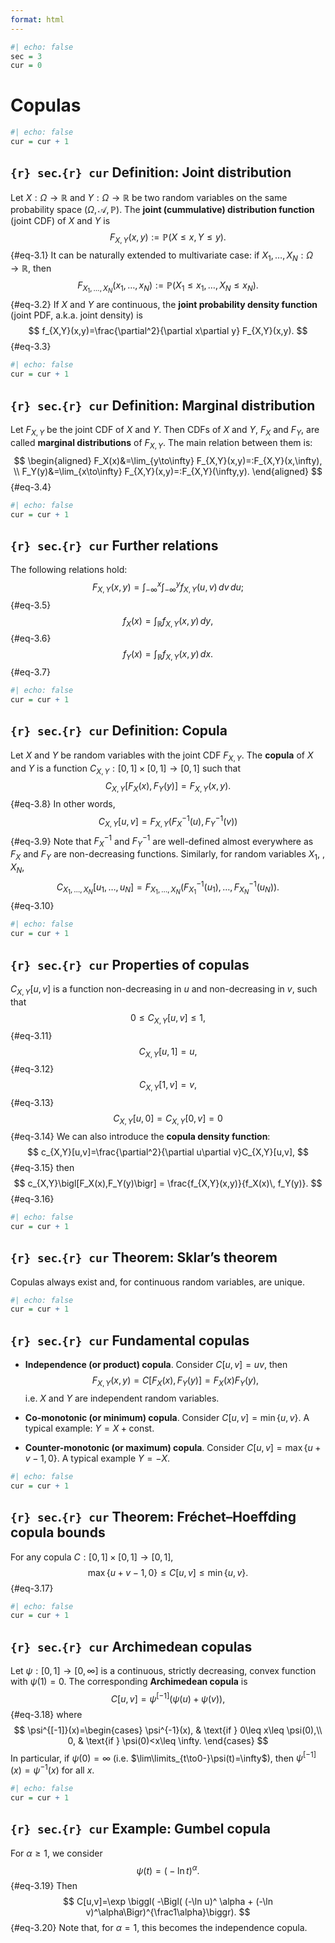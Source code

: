 ```yaml
---
format: html
---
```


```r
#| echo: false
sec = 3
cur = 0
```

# Copulas

```r
#| echo: false
cur = cur + 1
```

::: {.callout-caution icon=false}

## `{r} sec`.`{r} cur` Definition: Joint distribution

Let $X:\Omega\to\mathbb{R}$ and $Y:\Omega\to\mathbb{R}$ be two random variables on the same probability space $(\Omega,\mathcal{A},\mathbb{P})$. The **joint (cummulative) distribution function** (joint CDF) of $X$ and $Y$ is
$$
F_{X,Y}(x,y):=\mathbb{P}(X\leq x, Y\leq y).
$$ {#eq-3.1}
It can be naturally extended to multivariate case: if $X_1,\ldots,X_N:\Omega\to\mathbb{R}$, then
$$
F_{X_1,\ldots,X_N}(x_1,\ldots,x_N):= \mathbb{P}(X_1\leq x_1,\ldots,X_N\leq x_N).
$$ {#eq-3.2}
If $X$ and $Y$ are continuous, the **joint probability density function** (joint PDF, a.k.a. joint density) is
$$
f_{X,Y}(x,y)=\frac{\partial^2}{\partial x\partial y} F_{X,Y}(x,y).
$$ {#eq-3.3}
:::

```r
#| echo: false
cur = cur + 1
```

::: {.callout-caution icon=false}

## `{r} sec`.`{r} cur` Definition: Marginal distribution

Let $F_{X,Y}$ be the joint CDF of $X$ and $Y$. Then CDFs of $X$ and $Y$, $F_X$ and $F_Y$, are called **marginal distributions** of $F_{X,Y}$. The main relation between them is:
$$
\begin{aligned}
F_X(x)&=\lim_{y\to\infty} F_{X,Y}(x,y)=:F_{X,Y}(x,\infty), \\
F_Y(y)&=\lim_{x\to\infty} F_{X,Y}(x,y)=:F_{X,Y}(\infty,y).
\end{aligned}
$$ {#eq-3.4}
:::

```r
#| echo: false
cur = cur + 1
```

::: {.callout-note icon=false}

## `{r} sec`.`{r} cur` Further relations

The following relations hold:
$$
F_{X,Y}(x,y) = \int_{-\infty}^x \int_{-\infty}^y f_{X,Y}(u,v)\,dv\,du;
$$ {#eq-3.5}
$$
f_X(x)  = \int_\mathbb{R} f_{X,Y}(x,y)\,dy,
$$ {#eq-3.6}
$$
f_Y(x)  = \int_\mathbb{R} f_{X,Y}(x,y)\,dx.
$$ {#eq-3.7}
:::


```r
#| echo: false
cur = cur + 1
```

::: {.callout-caution icon=false}

## `{r} sec`.`{r} cur` Definition: Copula

Let $X$ and $Y$ be random variables with the joint CDF $F_{X,Y}$. The **copula** of $X$ and $Y$ is a function $C_{X,Y}:[0,1]\times[0,1]\to[0,1]$ such that
$$
C_{X,Y}\bigl[ F_X(x),F_Y(y) \bigr] = F_{X,Y}(x,y).
$$ {#eq-3.8}
In other words,
$$
C_{X,Y}[u,v] = F_{X,Y}\bigl( F_X^{-1}(u), F_Y^{-1}(v) \bigr)
$$  {#eq-3.9}
Note that $F_X^{-1}$ and $F_Y^{-1}$ are well-defined almost everywhere as $F_X$ and $F_Y$ are non-decreasing functions.
Similarly, for random variables $X_1$, \ldots, $X_N$,
$$
C_{X_1,\ldots,X_N}[u_1,\ldots,u_N] = F_{X_1,\ldots,X_N}\bigl( F_{X_1}^{-1}(u_1), \ldots, F_{X_N}^{-1}(u_N) \bigr).
$$ {#eq-3.10}

:::

```r
#| echo: false
cur = cur + 1
```

::: {.callout-note icon=false}

## `{r} sec`.`{r} cur` Properties of copulas

$C_{X,Y}[u,v]$ is a function non-decreasing in $u$ and non-decreasing in $v$, such that
$$
0\leq C_{X,Y}[u,v]\leq 1,
$$ {#eq-3.11}
$$
C_{X,Y}[u,1]=u,
$$ {#eq-3.12}
$$
C_{X,Y}[1,v]=v,
$$ {#eq-3.13}
$$
C_{X,Y}[u,0]=C_{X,Y}[0,v]=0
$$ {#eq-3.14}
We can also introduce the **copula density function**:
$$
c_{X,Y}[u,v]=\frac{\partial^2}{\partial u\partial v}C_{X,Y}[u,v],
$$ {#eq-3.15}
then
$$
c_{X,Y}\bigl[F_X(x),F_Y(y)\bigr] = \frac{f_{X,Y}(x,y)}{f_X(x)\, f_Y(y)}.
$$ {#eq-3.16}
:::

```r
#| echo: false
cur = cur + 1
```

::: {.callout-important icon=false}

## `{r} sec`.`{r} cur` Theorem: Sklar's theorem

Copulas always exist and, for continuous random variables, are unique.
:::

```r
#| echo: false
cur = cur + 1
```

::: {.callout-note icon=false}

## `{r} sec`.`{r} cur` Fundamental copulas

- **Independence (or product) copula**.
Consider $C[u,v]=uv$, then
$$
F_{X,Y}(x,y)=C[F_X(x),F_Y(y)]=F_X(x)F_Y(y),
$$
i.e. $X$ and $Y$ are independent random variables.

- **Co-monotonic (or minimum) copula**.
Consider $C[u,v]=\min\{u,v\}$.
A typical example: $Y=X+\mathrm{const}$.

- **Counter-monotonic (or maximum) copula**.
Consider $C[u,v]=\max\{u+v-1,0\}$. A typical example $Y=-X$.

:::

```r
#| echo: false
cur = cur + 1
```

::: {.callout-important icon=false}

## `{r} sec`.`{r} cur` Theorem: Fréchet--Hoeffding copula bounds

For any copula $C:[0,1]\times[0,1]\to[0,1]$,
$$
\max\{u+v-1,0\} \leq C[u,v]\leq \min\{u,v\}.
$$ {#eq-3.17}
:::

```r
#| echo: false
cur = cur + 1
```

::: {.callout-note icon=false}

## `{r} sec`.`{r} cur` Archimedean copulas

Let $\psi:[0,1]\to[0,\infty]$ is a continuous, strictly decreasing, convex function with $\psi(1)=0$. The corresponding **Archimedean copula** is
$$
C[u,v]=\psi^{[-1]}\bigl( \psi(u)+\psi(v)\bigr),
$$ {#eq-3.18}
where
$$
\psi^{[-1]}(x)=\begin{cases}
\psi^{-1}(x), & \text{if } 0\leq x\leq \psi(0),\\
0, & \text{if } \psi(0)<x\leq \infty.
\end{cases}
$$
In particular, if $\psi(0)=\infty$ (i.e. $\lim\limits_{t\to0-}\psi(t)=\infty$), then $\psi^{[-1]}(x)=\psi^{-1}(x)$ for all $x$.
:::

```r
#| echo: false
cur = cur + 1
```

::: {.callout-warning icon=false}

## `{r} sec`.`{r} cur` Example: Gumbel copula

For $\alpha\geq1$, we consider
$$
\psi(t)=\bigl( - \ln t \bigr)^\alpha.
$$ {#eq-3.19}
Then
$$
C[u,v]=\exp \biggl( -\Bigl( (-\ln u)^ \alpha + (-\ln v)^\alpha\Bigr)^{\frac1\alpha}\biggr).
$$ {#eq-3.20}
Note that, for $\alpha=1$, this becomes the independence copula.
:::

